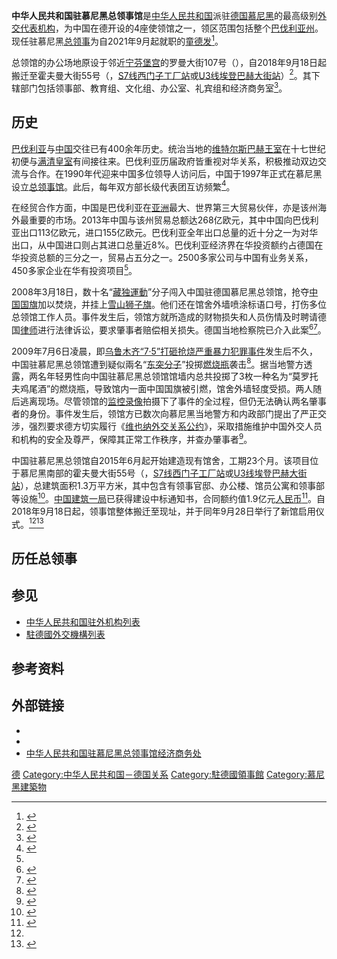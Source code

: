 {{Infobox diplomatic mission
| name= 中华人民共和国驻慕尼黑总领事馆<br><small>{{lang|de|Generalkonsulat der Volksrepublik China in München}}</small><br>[[File:National_Emblem_of_the_People's_Republic_of_China.svg|100px]]
| image= Chinese consulate in Munich.JPG
| caption=<center>中国驻慕尼黑总领馆旧址外观</center>
| width=220px
| address = Hofmannstraße 55, 81379 München
| location= {{GER}}[[慕尼黑|慕尼黑]]
| consul_general= [[童德发|童德发]]<small>（2021－）</small>
| department={{flagicon|CHN}} [[中华人民共和国外交部|中华人民共和国外交部]]
  | lat_degrees = 48
  | lat_minutes = 09
  | lat_seconds = 19
  | lat_direction = N
  | long_degrees = 11
  | long_minutes = 30
  | long_seconds = 22
  | long_direction = E
| website=[http://munich.china-consulate.gov.cn/chn/ 中国驻慕尼黑总领事馆]
}}
'''中华人民共和国驻慕尼黑总领事馆'''是[[中华人民共和国|中华人民共和国]]派驻[[德国|德国]][[慕尼黑|慕尼黑]]的最高级别[[外交代表机构|外交代表机构]]，为中国在德开设的4座使领馆之一，领区范围包括整个[[巴伐利亚州|巴伐利亚州]]。现任驻慕尼黑[[总领事|总领事]]为自2021年9月起就职的[[童德发|童德发]]<ref>{{cite web|url=http://munich.china-consulate.org/chn/zlszl/zlsjl/t1345826.htm|title=童德发总领事简历|publisher=中华人民共和国外交部驻慕尼黑总领事馆|date=2021-09|accessdate=2021-09-22|archive-date=2021-06-21|archive-url=https://web.archive.org/web/20210621192527/http://munich.china-consulate.org/chn/zlszl/zlsjl/t1345826.htm}}</ref>。

总领馆的办公场地原设于邻近[[宁芬堡宫|宁芬堡宫]]的罗曼大街107号（{{lang|de|Romanstrasse 107}}），自2018年9月18日起搬迁至霍夫曼大街55号（{{lang|de|Hofmannstraße 55}}，[[慕尼黑快铁7号线|S7线]][[西门子工厂站|西门子工厂站]]或[[慕尼黑地铁3号线|U3线]][[埃登巴赫大街站|埃登巴赫大街站]]）<ref name=removal>{{cite web|url=https://www.fmprc.gov.cn/ce/cgmu/chn/zlgxx/t1591686.htm|title=驻慕尼黑总领馆领事部搬迁通知|publisher=中华人民共和国外交部驻慕尼黑总领事馆|date=2018-09-04|accessdate=2018-12-21|archive-date=2019-07-22|archive-url=https://web.archive.org/web/20190722033452/https://www.fmprc.gov.cn/ce/cgmu/chn/zlgxx/t1591686.htm}}</ref>。其下辖部门包括领事部、教育组、文化组、办公室、礼宾组和经济商务室<ref>{{cite web|url=http://munich.china-consulate.org/chn/gyzls/t187270.htm|title=联系方式及对外办公时间|publisher=中华人民共和国外交部驻慕尼黑总领事馆|date=2010-07-14|accessdate=2015-03-20|archive-url=https://web.archive.org/web/20150621035903/http://munich.china-consulate.org/chn/gyzls/t187270.htm|archive-date=2015-06-21|dead-url=yes}}</ref>。

==历史==
[[巴伐利亚|巴伐利亚]]与[[中国|中国]]交往已有400余年历史。统治当地的[[维特尔斯巴赫王朝|维特尔斯巴赫王室]]在十七世纪初便与[[满清|满清皇室]]有间接往来。巴伐利亚历届政府皆重视对华关系，积极推动双边交流与合作。在1990年代迎来中国多位领导人访问后，中国于1997年正式在慕尼黑设立[[总领事馆|总领事馆]]。此后，每年双方部长级代表团互访频繁<ref name="双边关系">{{cite web|url=http://munich.china-consulate.org/chn/lqgk/zbgx/t759528.htm|title=中巴双边关系概况|publisher=中华人民共和国外交部驻慕尼黑总领事馆|date=2014-09-25|accessdate=2015-03-20|deadurl=yes|archiveurl=https://web.archive.org/web/20150402114628/http://munich.china-consulate.org/chn/lqgk/zbgx/t759528.htm|archivedate=2015-04-02}}</ref>。

在经贸合作方面，中国是巴伐利亚在[[亚洲|亚洲]]最大、世界第三大贸易伙伴，亦是该州海外最重要的市场。2013年中国与该州贸易总额达268亿欧元，其中中国向巴伐利亚出口113亿欧元，进口155亿欧元。巴伐利亚全年出口总量的近十分之一为对华出口，从中国进口则占其进口总量近8%。巴伐利亚经济界在华投资额约占德国在华投资总额的三分之一，贸易占五分之一。2500多家公司与中国有业务关系，450多家企业在华有投资项目<ref name="双边关系"/>。

2008年3月18日，数十名“[[藏独|藏独運動]]”分子闯入中国驻德国慕尼黑总领馆，抢夺[[中国国旗|中国国旗]]加以焚烧，并挂上[[雪山狮子旗|雪山狮子旗]]。他们还在馆舍外墙喷涂标语口号，打伤多位总领馆工作人员。事件发生后，领馆方就所造成的财物损失和人员伤情及时聘请德国[[律师|律师]]进行法律诉讼，要求肇事者赔偿相关损失。德国当地检察院已介入此案<ref>{{cite web|url=http://news.takungpao.com/world/exclusive/2014-01/2149426.html|title=中国使领馆屡遭“藏独”分子冲击|publisher=大公网|date=2014-01-03|accessdate=2015-03-21|archive-date=2015-04-02|archive-url=https://web.archive.org/web/20150402193817/http://news.takungpao.com/world/exclusive/2014-01/2149426.html|dead-url=no}}</ref><ref>{{cite web|url=http://news.sohu.com/20080508/n256739543.shtml|title=中国驻外使馆抵御藏独冲击波 成外交史罕见一幕|publisher=搜狐|date=2008-05-08|accessdate=2015-03-21|archive-date=2015-04-02|archive-url=https://web.archive.org/web/20150402175012/http://news.sohu.com/20080508/n256739543.shtml|dead-url=no}}</ref>。

2009年7月6日凌晨，即[[乌鲁木齐七五事件|乌鲁木齐“7·5”打砸抢烧严重暴力犯罪事件]]发生后不久，中国驻慕尼黑总领馆遭到疑似兩名“[[新疆独立运动|东突分子]]”投掷[[燃烧瓶|燃烧瓶]]袭击<ref>{{cite web|url=http://zqb.cyol.com/content/2009-07/08/content_2747361.htm|title=“东突”分子冲击中国驻荷兰使馆、驻慕尼黑总领馆|publisher=中国青年报|date=2009-07-08|accessdate=2015-03-21|archive-date=2019-02-19|archive-url=https://web.archive.org/web/20190219230248/http://zqb.cyol.com/content/2009-07/08/content_2747361.htm|dead-url=no}}</ref>。据当地警方透露，两名年轻男性向中国驻慕尼黑总领馆馆墙内总共投掷了3枚一种名为“莫罗托夫鸡尾酒”的燃烧瓶，导致馆内一面中国国旗被引燃，馆舍外墙轻度受损。两人随后逃离现场。尽管领馆的[[监控录像|监控录像]]拍摄下了事件的全过程，但仍无法确认两名肇事者的身份。事件发生后，领馆方已数次向慕尼黑当地警方和内政部门提出了严正交涉，强烈要求德方切实履行《[[维也纳外交关系公约|维也纳外交关系公约]]》，采取措施维护中国外交人员和机构的安全及尊严，保障其正常工作秩序，并查办肇事者<ref>{{cite web|url=http://gb.cri.cn/27824/2009/07/07/1062s2556387.htm|title=中国驻慕尼黑总领馆遭燃烧瓶袭击|publisher=国际在线|date=2009-07-07|accessdate=2015-03-21|archive-date=2015-04-02|archive-url=https://web.archive.org/web/20150402095802/http://gb.cri.cn/27824/2009/07/07/1062s2556387.htm|dead-url=no}}</ref>。

中国驻慕尼黑总领馆自2015年6月起开始建造现有馆舍，工期23个月。该项目位于慕尼黑南部{{link-de|上森德林|Obersendling}}的霍夫曼大街55号（{{lang|de|Hofmannstraße 55}}，[[慕尼黑快铁7号线|S7线]][[西门子工厂站|西门子工厂站]]或[[慕尼黑地铁3号线|U3线]][[埃登巴赫大街站|埃登巴赫大街站]]），总建筑面积1.3万平方米，其中包含有领事官邸、办公楼、馆员公寓和领事部等设施<ref>{{cite web|url=http://sdjsb.bjd.com.cn/html/2015-03/13/content_263466.htm|title=中建一局承接中国驻慕尼黑总领馆项目|publisher=首都建设报|date=2015-03-13|accessdate=2015-03-21|archive-date=2015-04-02|archive-url=https://web.archive.org/web/20150402102305/http://sdjsb.bjd.com.cn/html/2015-03/13/content_263466.htm|dead-url=no}}</ref>。[[中国建筑一局|中国建筑一局]]已获得建设中标通知书，合同额约值1.9亿元[[人民币|人民币]]<ref>{{cite web|url=http://www.cscec.com.cn/art/2015/2/25/art_32_198843.html|title=中国建筑中标驻德国慕尼黑总领馆馆舍新建工程|publisher=中国建筑|date=2015-02-23|accessdate=2015-03-21|deadurl=yes|archiveurl=https://web.archive.org/web/20150402112420/http://www.cscec.com.cn/art/2015/2/25/art_32_198843.html|archivedate=2015-04-02|df=}}</ref>。自2018年9月18日起，领事馆整体搬迁至现址，并于同年9月28日举行了新馆启用仪式。<ref name=removal/><ref>{{cite web|url=https://www.fmprc.gov.cn/ce/cgmu/chn/zlgxx/t1607475.htm|title=驻慕尼黑总领馆迁至新址办公|publisher=中华人民共和国外交部驻慕尼黑总领事馆|date=2018-10-26|accessdate=2018-12-21|archive-date=2018-12-21|archive-url=https://web.archive.org/web/20181221182530/https://www.fmprc.gov.cn/ce/cgmu/chn/zlgxx/t1607475.htm|dead-url=no}}</ref>

==历任总领事==
{{main|中国驻慕尼黑总领事列表}}

==参见==
{{portal box|國際關係|中国|德国}}
* [[中华人民共和国驻外机构列表|中华人民共和国驻外机构列表]]
*[[駐德國外交機構列表|駐德國外交機構列表]]

==参考资料==
{{reflist}}

==外部链接==
* {{Official Website|http://munich.china-consulate.gov.cn/chn/|中华人民共和国驻慕尼黑总领事馆官方网站}}{{zh-hans icon}}{{de icon}}
* {{Twitter|chinacg_muc}}
* [http://munich.mofcom.gov.cn/ 中华人民共和国驻慕尼黑总领事馆经济商务处] {{Wayback|url=http://munich.mofcom.gov.cn/ |date=20150318002257 }}

{{中华人民共和国驻外机构}}
{{駐德國外交代表機構}}
{{中德关系}}

[[Category:中國駐外領事館|德]]
[[Category:中华人民共和国－德国关系|Category:中华人民共和国－德国关系]]
[[Category:駐德國領事館|Category:駐德國領事館]]
[[Category:慕尼黑建築物|Category:慕尼黑建築物]]